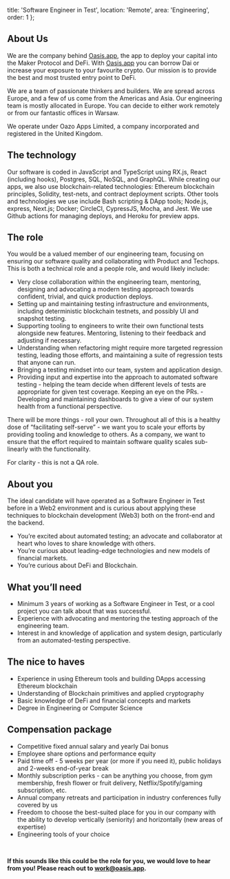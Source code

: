  title: 'Software Engineer in Test',
  location: 'Remote',
  area: 'Engineering',
  order: 1
};

## About Us
We are the company behind [Oasis.app](https://oasis.app/), the app to deploy your capital into the Maker Protocol and DeFi. With [Oasis.app](https://oasis.app/) you can borrow Dai or increase your exposure to your favourite crypto. Our mission is to provide the best and most trusted entry point to DeFi.

We are a team of passionate thinkers and builders. We are spread across Europe, and a few of us come from the Americas and Asia. Our engineering team is mostly allocated in Europe. You can decide to either work remotely or from our fantastic offices in Warsaw. 

We operate under Oazo Apps Limited, a company incorporated and registered in the United Kingdom.

## The technology
Our software is coded in JavaScript and TypeScript using RX.js, React (including hooks), Postgres, SQL, NoSQL, and GraphQL. While creating our apps, we also use blockchain-related technologies: Ethereum blockchain principles, Solidity, test-nets, and contract deployment scripts. Other tools and technologies we use include Bash scripting & DApp tools; Node.js, express, Next.js; Docker; CircleCI, CypressJS, Mocha, and Jest. We use Github actions for managing deploys, and Heroku for preview apps.

## The role
You would be a valued member of our engineering team, focusing on ensuring our software quality and collaborating with Product and Techops. This is both a technical role and a people role, and would likely include:

- Very close collaboration within the engineering team, mentoring, designing and advocating a modern testing approach towards confident, trivial, and quick production deploys.
- Setting up and maintaining testing infrastructure and environments, including deterministic blockchain testnets, and possibly UI and snapshot testing.
- Supporting tooling to engineers to write their own functional tests alongside new features. Mentoring, listening to their feedback and adjusting if necessary.
- Understanding when refactoring might require more targeted regression testing, leading those efforts, and maintaining a suite of regression tests that anyone can run.
- Bringing a testing mindset into our team, system and application design.
- Providing input and expertise into the approach to automated software testing - helping the team decide when different levels of tests are appropriate for given test coverage. Keeping an eye on the PRs.
-Developing and maintaining dashboards to give a view of our system health from a functional perspective.

There will be more things - roll your own. Throughout all of this is a healthy dose of “facilitating self-serve” - we want you to scale your efforts by providing tooling and knowledge to others. As a company, we want to ensure that the effort required to maintain software quality scales sub-linearly with the functionality.

For clarity - this is not a QA role.

## About you
The ideal candidate will have operated as a Software Engineer in Test before in a Web2 environment and is curious about applying these techniques to blockchain development (Web3) both on the front-end and the backend.

- You’re excited about automated testing; an advocate and collaborator at heart who loves to share knowledge with others.
- You’re curious about leading-edge technologies and new models of financial markets.
- You’re curious about DeFi and Blockchain.

## What you’ll need
- Minimum 3 years of working as a Software Engineer in Test, or a cool project you can talk about that was successful.
- Experience with advocating and mentoring the testing approach of the engineering team.
- Interest in and knowledge of application and system design, particularly from an automated-testing perspective.

## The nice to haves
- Experience in using Ethereum tools and building DApps accessing Ethereum blockchain
- Understanding of Blockchain primitives and applied cryptography
- Basic knowledge of DeFi and financial concepts and markets
- Degree in Engineering or Computer Science

## Compensation package
- Competitive fixed annual salary and yearly Dai bonus
- Employee share options and performance equity
- Paid time off - 5 weeks per year (or more if you need it), public holidays and 2-weeks end-of-year break
- Monthly subscription perks - can be anything you choose, from gym membership, fresh flower or fruit delivery, Netflix/Spotify/gaming subscription, etc.
- Annual company retreats and participation in industry conferences fully covered by us
- Freedom to choose the best-suited place for you in our company with the ability to develop vertically (seniority) and horizontally (new areas of expertise)
- Engineering tools of your choice 

<br/>

**If this sounds like this could be the role for you, we would love to hear from you! Please reach out to [work@oasis.app](mailto:work@oasis.app).**
